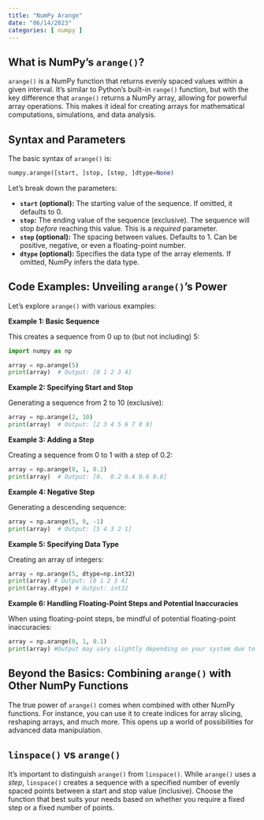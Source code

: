 ```yaml
---
title: "NumPy Arange"
date: "06/14/2023"
categories: [ numpy ]
---
```


## What is NumPy's `arange()`?

`arange()` is a NumPy function that returns evenly spaced values within a given interval.  It's similar to Python's built-in `range()` function, but with the key difference that `arange()` returns a NumPy array, allowing for powerful array operations. This makes it ideal for creating arrays for mathematical computations, simulations, and data analysis.


## Syntax and Parameters

The basic syntax of `arange()` is:

```python
numpy.arange([start, ]stop, [step, ]dtype=None)
```

Let's break down the parameters:

* **`start` (optional):** The starting value of the sequence. If omitted, it defaults to 0.
* **`stop`:** The ending value of the sequence (exclusive). The sequence will stop *before* reaching this value.  This is a *required* parameter.
* **`step` (optional):** The spacing between values.  Defaults to 1.  Can be positive, negative, or even a floating-point number.
* **`dtype` (optional):**  Specifies the data type of the array elements.  If omitted, NumPy infers the data type.


## Code Examples: Unveiling `arange()`'s Power

Let's explore `arange()` with various examples:

**Example 1: Basic Sequence**

This creates a sequence from 0 up to (but not including) 5:

```python
import numpy as np

array = np.arange(5)
print(array)  # Output: [0 1 2 3 4]
```

**Example 2: Specifying Start and Stop**

Generating a sequence from 2 to 10 (exclusive):

```python
array = np.arange(2, 10)
print(array)  # Output: [2 3 4 5 6 7 8 9]
```

**Example 3:  Adding a Step**

Creating a sequence from 0 to 1 with a step of 0.2:

```python
array = np.arange(0, 1, 0.2)
print(array)  # Output: [0.  0.2 0.4 0.6 0.8]
```

**Example 4: Negative Step**

Generating a descending sequence:

```python
array = np.arange(5, 0, -1)
print(array)  # Output: [5 4 3 2 1]
```

**Example 5: Specifying Data Type**

Creating an array of integers:

```python
array = np.arange(5, dtype=np.int32)
print(array) # Output: [0 1 2 3 4]
print(array.dtype) # Output: int32
```

**Example 6: Handling Floating-Point Steps and Potential Inaccuracies**

When using floating-point steps, be mindful of potential floating-point inaccuracies:

```python
array = np.arange(0, 1, 0.1)
print(array) #Output may vary slightly depending on your system due to floating point limitations
```


## Beyond the Basics:  Combining `arange()` with Other NumPy Functions

The true power of `arange()` comes when combined with other NumPy functions. For instance, you can use it to create indices for array slicing, reshaping arrays, and much more.  This opens up a world of possibilities for advanced data manipulation.


##  `linspace()` vs `arange()`

It's important to distinguish `arange()` from `linspace()`. While `arange()` uses a *step*, `linspace()` creates a sequence with a specified number of evenly spaced points between a start and stop value (inclusive).  Choose the function that best suits your needs based on whether you require a fixed step or a fixed number of points.

